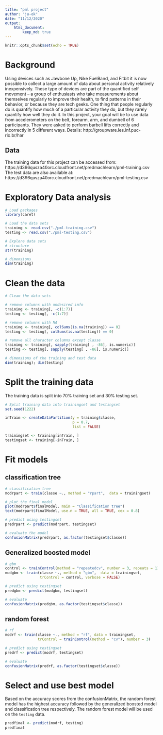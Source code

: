 ---
title: "pml project"
author: "ju-ok"
date: "11/12/2020"
output: 
    html_document:
        keep_md: true
---

```{r setup, include=FALSE}
knitr::opts_chunk$set(echo = TRUE)
```

# Background
Using devices such as Jawbone Up, Nike FuelBand, and Fitbit it is now possible to collect a large amount of data about personal activity relatively inexpensively. These type of devices are part of the quantified self movement – a group of enthusiasts who take measurements about themselves regularly to improve their health, to find patterns in their behavior, or because they are tech geeks. One thing that people regularly do is quantify how much of a particular activity they do, but they rarely quantify how well they do it. In this project, your goal will be to use data from accelerometers on the belt, forearm, arm, and dumbell of 6 participants. They were asked to perform barbell lifts correctly and incorrectly in 5 different ways.
Details:  http://groupware.les.inf.puc-rio.br/har

## Data
The training data for this project can be accessed from:
https://d396qusza40orc.cloudfront.net/predmachlearn/pml-training.csv \
The test data are also available at:
https://d396qusza40orc.cloudfront.net/predmachlearn/pml-testing.csv

# Exploratory Data analysis
```{r eda}
# Load packages 
library(caret)

# Load the data sets 
training <- read.csv("./pml-training.csv")
testing <- read.csv("./pml-testing.csv")

# Explore data sets
# structure
str(training)

# dimensions
dim(training)
```

# Clean the data
```{r clean}
# Clean the data sets 

# remove columns with undesired info
training <- training[, -c(1:7)]
testing <- testing[, -c(1:7)]

# remove columns with NA        
training <- training[, colSums(is.na(training)) == 0]
testing <- testing[, colSums(is.na(testing)) == 0]

# remove all character columns except classe
training <- training[, sapply(training[ , -86], is.numeric)]
testing <- testing[, sapply(testing[ , -86], is.numeric)]

# dimensions of the training and test data
dim(training); dim(testing)
```

# Split the training data
The training data is split into 70% training set and 30% testing set.
```{r split}
# Split training data into trainingset and testingset
set.seed(1222)

inTrain <- createDataPartition(y = training$classe, 
                               p = 0.7,
                               list = FALSE)

trainingset <- training[inTrain, ]
testingset <- training[-inTrain, ]
```

# Fit models
## classification tree
```{r tree1}
# classification tree
modrpart <- train(classe ~., method = "rpart",  data = trainingset)

# plot the final model
plot(modrpart$finalModel, main = "Classification tree")
text(modrpart$finalModel, use.n = TRUE, all = TRUE, cex = 0.8)
```

```{r tree2}
# predict using testingset
predrpart <- predict(modrpart, testingset)

# evaluate the model
confusionMatrix(predrpart, as.factor(testingset$classe))
```

## Generalized boosted model
```{r gbm}
# gbm
control <- trainControl(method = "repeatedcv", number = 3, repeats = 1)
modgbm <- train(classe ~., method = "gbm",  data = trainingset, 
                trControl = control, verbose = FALSE)
```

```{r gbm2}
# predict using testingset
predgbm <- predict(modgbm, testingset)

# evaluate
confusionMatrix(predgbm, as.factor(testingset$classe))
```

## random forest
```{r rf}
# rf
modrf <- train(classe ~., method = "rf", data = trainingset,
               trControl = trainControl(method = "cv"), number = 3)
```

```{r rf2}
# predict using testingset
predrf <- predict(modrf, testingset)

# evaluate
confusionMatrix(predrf, as.factor(testingset$classe))
```

# Select and use best model
Based on the accuracy scores from the confusionMatrix, the random forest model has the highest accuracy followed by the generalized boosted model and classification tree respectively. The random forest model will be used on the `testing` data.
```{r final}
predfinal <- predict(modrf, testing)
predfinal
```
